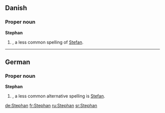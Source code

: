 ==Danish==

===Proper noun===
'''Stephan'''

# {{given name|male|lang=da}}, a less common spelling of [[Stefan]].

----

==German==

===Proper noun===
'''Stephan'''

# {{given name|male|lang=de}}, a less common alternative spelling is [[Stefan]].

[[de:Stephan]]
[[fr:Stephan]]
[[ru:Stephan]]
[[sr:Stephan]]